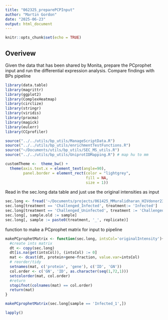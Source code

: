```yaml
---
title: "062325_preparePCPInput"
author: "Martin Gordon"
date: "2025-06-23"
output: html_document
---
```


```r
knitr::opts_chunk$set(echo = TRUE)
```

## Overivew

Given the data that has been shared by Monita, prepare the PCprophet input and run the differential expression analysis. Compare findings with BPs pipeline

```r
library(data.table)
library(magrittr)
library(ggplot2)
library(ComplexHeatmap)
library(circlize)
library(stringr)
library(viridis)
library(pracma)
library(magick)
library(eulerr)
library(CCprofiler)

source("../../utils/bp_utils/ManageScriptData.R")
source("../../utils/bp_utils/enrichmentTestFunctions.R")
source("~/Documents/utils/bp_utils/SEC_MS_utils.R")
source("../../utils/bp_utils/UniprotIDMapping.R") # map hu to mm 

customTheme <-  theme_bw() +
  theme(axis.text.x = element_text(angle=90),
        panel.border = element_rect(color = "lightgrey",
                                    fill = NA,
                                    size = 1))
```
Read in the sec.long data table and just use the original intensities as input
```r
sec.long <- fread('~/Documents/projects/061425_MMuralidharan_HIVdonor23_SECMS/061725_D123_BPSECMS_pipeline_data/2025_06_18_sec.long.normalized.interpolated.filtered.csv.gz')
sec.long[treatment == 'Challenged_Infected', treatment:= 'Infected']
sec.long[treatment == 'Challenged_Uninfected', treatment := 'Challenged']
sec.long[, sample.old := sample]
sec.long[, sample := paste0(treatment, '_', replicate)]
```
 function to make a PCprophet matrix for input to pipeline
```r

makePCprophetMatrix <- function(sec.long, intsCol='originalIntensity'){
  #create ints matrix
  dt <- copy(sec.long)
  dt[is.na(get(intsCol)), (intsCol) := 0]
  mat <- dcast(dt, protein+gene~fraction, value.var=intsCol)
  # reorder/tidy
  setnames(mat, c('protein', 'gene'), c('ID', 'GN'))
  col.order <- c('GN', 'ID', as.character(seq(1,72,1)))
  setcolorder(mat, col.order)
  #return
  stopifnot(colnames(mat) == col.order)
  return(mat)
}

makePCprophetMatrix(sec.long[sample == 'Infected_1',])
```

```r
lapply()
```



